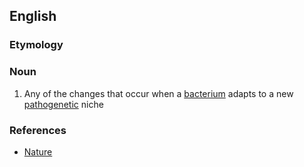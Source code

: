 ==English==

===Etymology===
{{prefix|en|patho|adaptation}}

===Noun===
{{en-noun}}

# Any of the changes that occur when a [[bacterium]] adapts to a new [[pathogenetic]] niche

===References===
* [http://www.nature.com/nature/journal/v449/n7164/full/nature06248.html Nature]